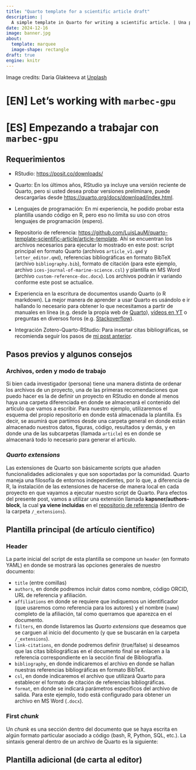 ```yaml
---
title: "Quarto template for a scientific article draft"
description: |
  A simple template in Quarto for writing a scientific article. | Una plantilla simple en Quarto para redactar un artículo científico.
date: 2024-12-16
image: banner.jpg
about: 
  template: marquee
  image-shape: rectangle
draft: true
engine: knitr
---
```


Image credits: Daria Glakteeva at [Unplash](https://unsplash.com/photos/a-person-typing-on-a-laptop-on-a-desk-2w0IdiEI-hg?utm_content=creditShareLink&utm_medium=referral&utm_source=unsplash)

# [EN] Let's working with `marbec-gpu`



# [ES] Empezando a trabajar con `marbec-gpu`

## Requerimientos

* RStudio: <https://posit.co/downloads/>

* Quarto: En los últimos años, RStudio ya incluye una versión reciente de Quarto, pero si usted desea probar versiones preliminare, puede descargarlas desde <https://quarto.org/docs/download/index.html>.

* Lenguajes de programación: En mi experiencia, he podido probar esta plantilla usando código en R, pero eso no limita su uso con otros lenguajes de programación (espero).

* Repositorio de referencia: <https://github.com/LuisLauM/quarto-template-scientific-article/article-template>. Ahí se encuentran los archivos necesarios para ejecutar lo mostrado en este post: script principal en formato Quarto (archivos `article_v1.qmd` y `letter_editor.qmd`), referencias bibliográficas en formato BibTeX (archivo `bibliography.bib`), formato de citación (para este ejemplo, archivo `ices-journal-of-marine-science.csl`) y plantilla en MS Word (archivo `custom-reference-doc.docx`). Los archivos podrán ir variando conforme este post se actualice.

* Experiencia en la escritura de documentos usando Quarto (o R markdown). La mejor manera de aprender a usar Quarto es usándolo e ir hallando lo necesario para obtener lo que necesitamos a partir de manuales en línea (e.g. desde la propia web de [Quarto](https://quarto.org/)), [vídeos en YT](https://youtu.be/_f3latmOhew?feature=shared) o preguntas en diversos foros (e.g. [Stackoverflow](https://stackoverflow.com/questions/tagged/quarto)).

* Integración Zotero-Quarto-RStudio: Para insertar citas bibliográficas, se recomienda seguir los pasos de [mi post anterior]().

## Pasos previos y algunos consejos

### Archivos, orden y modo de trabajo

Si bien cada investigador (persona) tiene una manera distinta de ordenar los archivos de un proyecto, una de las primeras recomendaciones que puedo hacer es la de definir un proyecto en RStudio en donde al menos haya una carpeta diferenciada en donde se almacenará el contenido del artículo que vamos a escribir. Para nuestro ejemplo, utilizaremos el esquema del propio repositorio en donde está almacenada la plantilla. Es decir, se asumirá que partimos desde una carpeta general en donde están almacenado nuestros datos, figuras, código, resultados y demás, y en donde una de las subcarpetas (llamada `article`) es en donde se almacenará todo lo necesario para generar el artículo. 

### *Quarto extensions*

Las extensiones de Quarto son básicamente scripts que añaden funcionalidades adicionales y que son soportadas por la comunidad. Quarto maneja una filosofía de entornos independientes, por lo que, a diferencia de R, la instalación de las extensiones de hacerse de manera local en cada proyecto en que vayamos a ejecutar nuestro script de Quarto. Para efectos del presente post, vamos a utilizar una extensión llamada **kapsner/authors-block**, la cual **ya viene incluidas** en el [repositorio de referencia](https://github.com/LuisLauM/quarto-template-scientific-article/article-template) (dentro de la carpeta `/_extensions`). 

## Plantilla principal (de artículo científico)

### Header

La parte inicial del script de esta plantilla se compone un `header` (en formato YAML) en donde se mostrará las opciones generales de nuestro documento:

* `title` (entre comillas)
* `authors`, en donde podremos incluir datos como nombre, código ORCID, URL de referencia y afiliación. 
* `affiliations` en donde se requiere que indiquemos un identificador (que usaremos como referencia para los autores) y el nombre (`name`) completo de la afiliación, tal como querramos que aparezca en el documento. 
* `filters`, en donde listaremos las *Quarto extensions* que deseamos que se carguen al inicio del documento (y que se buscarán en la carpeta `/_extensions`).
* `link-citations`, en donde podremos definir (true/false) si deseamos que las citas bibliográficas en el documento final se enlacen a la referencia correspondiente en la sección final de Bibliografía.
* `bibliography`, en donde indicaremos el archivo en donde se hallan nuestras referencias bibliográficas en formato BibTeX.
* `csl`, en donde indicaremos el archivo que utilizará Quarto para establecer el formato de citación de referencias bibliográficas.
* `format`, en donde se indicará parámetros específicos del archivo de salida. Para este ejemplo, todo está configurado para obtener un archivo en MS Word (`.docx`).


### First *chunk*

Un *chunk* es una sección dentro del documento que se haya escrita en algún formato particular asociado a código (bash, R, Python, SQL, etc.). La sintaxis general dentro de un archivo de Quarto es la siguiente:





## Plantilla adicional (de carta al editor)
